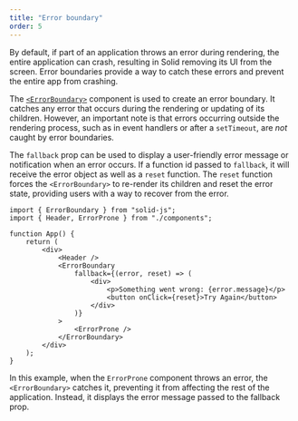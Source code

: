 ```yaml
---
title: "Error boundary"
order: 5
---
```


By default, if part of an application throws an error during rendering, the entire application can crash, resulting in Solid removing its UI from the screen.
Error boundaries provide a way to catch these errors and prevent the entire app from crashing.

The [`<ErrorBoundary>`](/reference/components/error-boundary) component is used to create an error boundary.
It catches any error that occurs during the rendering or updating of its children.
However, an important note is that errors occurring outside the rendering process, such as in event handlers or after a `setTimeout`, are *not* caught by error boundaries.

The `fallback` prop can be used to display a user-friendly error message or notification when an error occurs.
If a function id passed to `fallback`, it will receive the error object as well as a `reset` function.
The `reset` function forces the `<ErrorBoundary>` to re-render its children and reset the error state, providing users with a way to recover from the error.

```tsx
import { ErrorBoundary } from "solid-js";
import { Header, ErrorProne } from "./components";

function App() {
	return (
		<div>
			<Header />
			<ErrorBoundary
				fallback={(error, reset) => (
					<div>
						<p>Something went wrong: {error.message}</p>
						<button onClick={reset}>Try Again</button>
					</div>
				)}
			>
				<ErrorProne />
			</ErrorBoundary>
		</div>
	);
}
```

In this example, when the `ErrorProne` component throws an error, the `<ErrorBoundary>` catches it, preventing it from affecting the rest of the application.
Instead, it displays the error message passed to the fallback prop.
